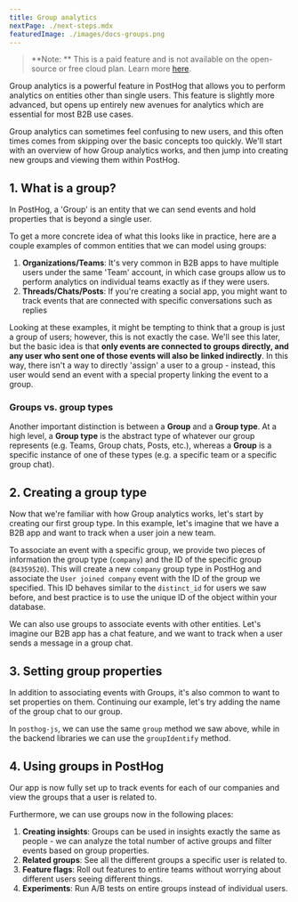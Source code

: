 ```yaml
---
title: Group analytics
nextPage: ./next-steps.mdx
featuredImage: ./images/docs-groups.png
---
```



> **Note: ** This is a paid feature and is not available on the open-source or free cloud plan. Learn more [here](/pricing).

Group analytics is a powerful feature in PostHog that allows you to perform analytics on entities other than single users.
This feature is slightly more advanced, but opens up entirely new avenues for analytics which are essential for most B2B use cases.

Group analytics can sometimes feel confusing to new users, and this often times comes from skipping over the basic concepts too quickly.
We'll start with an overview of how Group analytics works, and then jump into creating new groups and viewing them within PostHog.

## 1. What is a group?

In PostHog, a 'Group' is an entity that we can send events and hold properties that is beyond a single user.

To get a more concrete idea of what this looks like in practice, here are a couple examples of common entities that we can model using groups:

1. **Organizations/Teams**: It's very common in B2B apps to have multiple users under the same 'Team' account, in which case groups allow us to perform analytics on individual teams exactly as if they were users.
2. **Threads/Chats/Posts**: If you're creating a social app, you might want to track events that are connected with specific conversations such as replies

Looking at these examples, it might be tempting to think that a group is just a group of users; however, this is not exactly the case.
We'll see this later, but the basic idea is that **only events are connected to groups directly, and any user who sent one of those events will also be linked indirectly**.
In this way, there isn't a way to directly 'assign' a user to a group - instead, this user would send an event with a special property linking the event to a group.

### Groups vs. group types

Another important distinction is between a **Group** and a **Group type**.
At a high level, a **Group type** is the abstract type of whatever our group represents (e.g. Teams, Group chats, Posts, etc.), whereas a **Group** is a specific instance of one of these types (e.g. a specific team or a specific group chat).

## 2. Creating a group type

Now that we're familiar with how Group analytics works, let's start by creating our first group type.
In this example, let's imagine that we have a B2B app and want to track when a user join a new team.

<CreateGroupType />

To associate an event with a specific group, we provide two pieces of information the group type (`company`) and the ID of the specific group (`84359520`).
This will create a new `company` group type in PostHog and associate the `User joined company` event with the ID of the group we specified.
This ID behaves similar to the `distinct_id` for users we saw before, and best practice is to use the unique ID of the object within your database.

We can also use groups to associate events with other entities. Let's imagine our B2B app has a chat feature, and we want to track when a user sends a message in a group chat.

<ChatGroupType />

## 3. Setting group properties

In addition to associating events with Groups, it's also common to want to set properties on them.
Continuing our example, let's try adding the name of the group chat to our group.

<SetGroupProperties />

In `posthog-js`, we can use the same `group` method we saw above, while in the backend libraries we can use the `groupIdentify` method.

## 4. Using groups in PostHog

Our app is now fully set up to track events for each of our companies and view the groups that a user is related to.

Furthermore, we can use groups now in the following places:

1. **Creating insights**: Groups can be used in insights exactly the same as people - we can analyze the total number of active groups and filter events based on group properties.
2. **Related groups**: See all the different groups a specific user is related to.
3. **Feature flags**: Roll out features to entire teams without worrying about different users seeing different things.
4. **Experiments**: Run A/B tests on entire groups instead of individual users.
